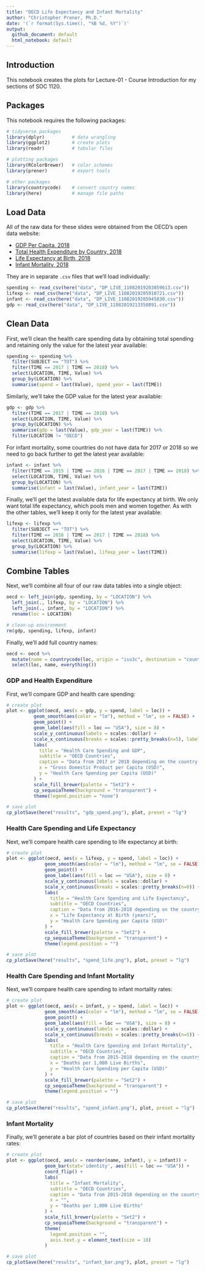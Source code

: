 ```yaml
---
title: "OECD Life Expectancy and Infant Mortality"
author: "Christopher Prener, Ph.D."
date: '(`r format(Sys.time(), "%B %d, %Y")`)'
output: 
  github_document: default
  html_notebook: default 
---
```


## Introduction
This notebook creates the plots for Lecture-01 - Course Introduction for my sections of SOC 1120.

## Packages
This notebook requires the following packages:

```r
# tidyverse packages
library(dplyr)          # data wrangling
library(ggplot2)        # create plots
library(readr)          # tabular files

# plotting packages
library(RColorBrewer)   # color schemes
library(prener)         # export tools

# other packages
library(countrycode)    # convert country names
library(here)           # manage file paths
```

## Load Data
All of the raw data for these slides were obtained from the OECD's open data website:

- [GDP Per Capita, 2018](https://data.oecd.org/gdp/gross-domestic-product-gdp.htm)
- [Total Health Expenditure by Country, 2018](https://data.oecd.org/healthres/health-spending.htm)
- [Life Expectancy at Birth, 2018](https://data.oecd.org/healthstat/life-expectancy-at-birth.htm)
- [Infant Mortality, 2018](https://data.oecd.org/healthstat/infant-mortality-rates.htm)

They are in separate `.csv` files that we'll load individually:

```r
spending <- read_csv(here("data", "DP_LIVE_11082019203859613.csv"))
lifexp <- read_csv(here("data", "DP_LIVE_11082019205910721.csv"))
infant <- read_csv(here("data", "DP_LIVE_11082019205945830.csv"))
gdp <- read_csv(here("data", "DP_LIVE_11082019213358891.csv"))
```

## Clean Data
First, we'll clean the health care spending data by obtaining total spending and retaining only the value for the latest year available:

```r
spending <- spending %>%
  filter(SUBJECT == "TOT") %>%
  filter(TIME == 2017 | TIME == 2018) %>%
  select(LOCATION, TIME, Value) %>%
  group_by(LOCATION) %>%
  summarise(spend = last(Value), spend_year = last(TIME))
```

Similarly, we'll take the GDP value for the latest year available:

```r
gdp <- gdp %>%
  filter(TIME == 2017 | TIME == 2018) %>%
  select(LOCATION, TIME, Value) %>%
  group_by(LOCATION) %>%
  summarise(gdp = last(Value), gdp_year = last(TIME)) %>%
  filter(LOCATION != "OECD")
```

For infant mortality, some countries do not have data for 2017 or 2018 so we need to go back further to get the latest year available:

```r
infant <- infant %>%
  filter(TIME == 2015 | TIME == 2016 | TIME == 2017 | TIME == 2018) %>%
  select(LOCATION, TIME, Value) %>%
  group_by(LOCATION) %>%
  summarise(infant = last(Value), infant_year = last(TIME))
```

Finally, we'll get the latest available data for life expectancy at birth. We only want total life expectancy, which pools men and women together. As with the other tables, we'll keep it only for the latest year available:

```r
lifexp <- lifexp %>%
  filter(SUBJECT == "TOT") %>%
  filter(TIME == 2016 | TIME == 2017 | TIME == 2018) %>%
  select(LOCATION, TIME, Value) %>%
  group_by(LOCATION) %>%
  summarise(lifexp = last(Value), lifexp_year = last(TIME))
```

## Combine Tables
Next, we'll combine all four of our raw data tables into a single object:

```r
oecd <- left_join(gdp, spending, by = "LOCATION") %>%
  left_join(., lifexp, by = "LOCATION") %>%
  left_join(., infant, by = "LOCATION") %>%
  rename(loc = LOCATION)

# clean-up environment
rm(gdp, spending, lifexp, infant)
```

Finally, we'll add full country names:

```r
oecd <- oecd %>%
  mutate(name = countrycode(loc, origin = "iso3c", destination = "country.name")) %>%
  select(loc, name, everything())
```

### GDP and Health Expenditure
First, we'll compare GDP and health care spending:

```r
# create plot
plot <- ggplot(oecd, aes(x = gdp, y = spend, label = loc)) +
          geom_smooth(aes(color = "lm"), method = "lm", se = FALSE) +
          geom_point() +
          geom_label(aes(fill = loc == "USA"), size = 8) +
          scale_y_continuous(labels = scales::dollar) +
          scale_x_continuous(breaks = scales::pretty_breaks(n=5), labels = scales::dollar) +
          labs(
            title = "Health Care Spending and GDP",
            subtitle = "OECD Countries",
            caption = "Data from 2017 or 2018 depending on the country; data via OECD",
            x = "Gross Domestic Product per Capita (USD)",
            y = "Health Care Spending per Capita (USD)"
          ) +
          scale_fill_brewer(palette = "Set2") +
          cp_sequoiaTheme(background = "transparent") +
          theme(legend.position = "none")

# save plot
cp_plotSave(here("results", "gdp_spend.png"), plot, preset = "lg")
```

### Health Care Spending and Life Expectancy
Next, we'll compare health care spending to life expectancy at birth:

```r
# create plot
plot <- ggplot(oecd, aes(x = lifexp, y = spend, label = loc)) +
              geom_smooth(aes(color = "lm"), method = "lm", se = FALSE) +
              geom_point() +
              geom_label(aes(fill = loc == "USA"), size = 8) +
              scale_y_continuous(labels = scales::dollar) +
              scale_x_continuous(breaks = scales::pretty_breaks(n=8)) +
              labs(
                title = "Health Care Spending and Life Expectancy",
                subtitle = "OECD Countries",
                caption = "Data from 2016-2018 depending on the country; data via OECD",
                x = "Life Expectancy at Birth (years)",
                y = "Health Care Spending per Capita (USD)"
              ) +
              scale_fill_brewer(palette = "Set2") + 
              cp_sequoiaTheme(background = "transparent") +
              theme(legend.position = "")

# save plot
cp_plotSave(here("results", "spend_life.png"), plot, preset = "lg")
```

### Health Care Spending and Infant Mortality
Next, we'll compare health care spending to infant mortality rates:

```r
# create plot
plot <- ggplot(oecd, aes(x = infant, y = spend, label = loc)) +
              geom_smooth(aes(color = "lm"), method = "lm", se = FALSE) +
              geom_point() +
              geom_label(aes(fill = loc == "USA"), size = 8) +
              scale_y_continuous(labels = scales::dollar) +
              scale_x_continuous(breaks = scales::pretty_breaks(n=5)) +
              labs(
                title = "Health Care Spending and Infant Mortality",
                subtitle = "OECD Countries",
                caption = "Data from 2015-2018 depending on the country; data via OECD",
                x = "Deaths per 1,000 Live Births",
                y = "Health Care Spending per Capita (USD)"
              ) +
              scale_fill_brewer(palette = "Set2") +
              cp_sequoiaTheme(background = "transparent") +
              theme(legend.position = "")

# save plot
cp_plotSave(here("results", "spend_infant.png"), plot, preset = "lg")
```

### Infant Mortality
Finally, we'll generate a bar plot of countries based on their infant mortality rates:

```r
# create plot
plot <- ggplot(oecd, aes(x = reorder(name, infant), y = infant)) +
              geom_bar(stat='identity', aes(fill = loc == "USA")) +
              coord_flip() +
              labs(
                title = "Infant Mortality",
                subtitle = "OECD Countries",
                caption = "Data from 2015-2018 depending on the country; data via OECD",
                x = "",
                y = "Deaths per 1,000 Live Births"
              ) +
              scale_fill_brewer(palette = "Set2") +
              cp_sequoiaTheme(background = "transparent") +
              theme(
                legend.position = "",
                axis.text.y = element_text(size = 18)
              )

# save plot
cp_plotSave(here("results", "infant_bar.png"), plot, preset = "lg")
```
